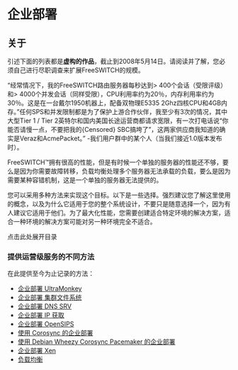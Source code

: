 # 企业部署

## 关于

引述下面的列表都是**虚构的作品**，截止到2008年5月14日。请阅读并了解，您必须自己进行尽职调查来扩展FreeSWITCH的规模。

“经常情况下，我的FreeSWITCH路由服务器每秒达到> 400个会话（受限评级）和> 4000个并发会话（同样受限），CPU利用率约为20％，内存利用率约为30％。这是在一台戴尔1950机器上，配备双物理E5335 2Ghz四核CPU和4GB内存。”任何SPS和并发限制都是为了保护上游合作伙伴，我至少有3次的情况，其中大型Tier 1 / Tier 2英特尔和国内美国长途运营商都请求宽限，有一次打电话说“你能否请慢一点，不要把我的{Censored} SBC搞垮了”，这两家供应商我知道的确实是Veraz和AcmePacket。” -我们用户群中的某个人（当我们接近1.0版本发布时）。

FreeSWITCH™拥有很高的性能，但是有时候一个单独的服务器的性能还不够，要么是因为你需要故障转移，负载均衡处理多个服务器无法承载的负载，要么是因为需要某种容错机制，这是一个单独的服务器无法提供的。

您可以采用多种方法来实现这个目标。以下是一些选择。强烈建议您了解这里使用的概念，以及为什么它适用于您的整个系统设计，不要只是随意选择一个，因为有人建议它适用于他们。为了最大化性能，您需要创建适合特定环境的解决方案，适合一种环境的解决方案可能对另一种环境完全不适合。

点击此处展开目录

### 提供运营级服务的不同方法

在此提供至今为止记录的方法：

* [企业部署 UltraMonkey](./Enterprise-deployment-UltraMonkey_13173269.mdx#about)
* [企业部署 集群文件系统](./Enterprise-deployment-Clustered-File-Systems_13173151.mdx#about)
* [企业部署 DNS SRV](./Enterprise-deployment-DNS-SRV_13173165.mdx#--)
* [企业部署 IP 获取](./Enterprise-deployment-IP-Failover_13173159.mdx#--)
* [企业部署 OpenSIPS](./Enterprise-deployment-OpenSIPS_13173169.mdx#--)
* [使用 Corosync 的企业部署](./Enterprise-Deployment-with-Corosync_13173246.mdx#--)
* [使用 Debian Wheezy Corosync Pacemaker 的企业部署](./Enterprise-Deployment-Debian-Wheezy-Corosync-Pacemaker_13173624.mdx#about)
* [企业部署 Xen](./Enterprise-deployment-Xen/index.mdx#scope)
* [负载均衡](./Load-balancing_13173430.mdx#-freeswitch--load-balancing)